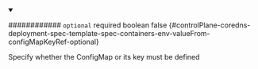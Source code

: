 
<details className="config-field" data-expandable="false" open>
<summary>

############ `optional` <span className="config-field-required" data-required="false">required</span> <span className="config-field-type">boolean</span> <span className="config-field-default">false</span> <span className="config-field-enum"></span> {#controlPlane-coredns-deployment-spec-template-spec-containers-env-valueFrom-configMapKeyRef-optional}

Specify whether the ConfigMap or its key must be defined

</summary>



</details>
